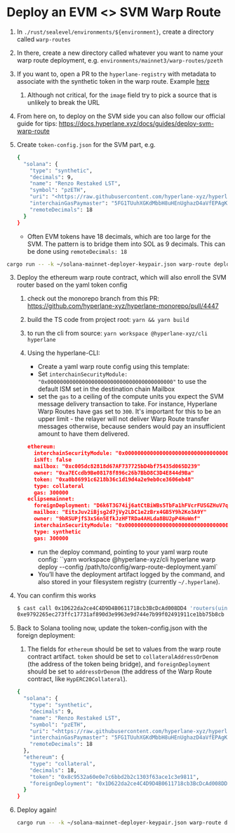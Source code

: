 # Deploy an EVM <> SVM Warp Route


1. In `./rust/sealevel/environments/${environment}`, create a directory called `warp-routes`
    
2. In there, create a new directory called whatever you want to name your warp route deployment, e.g. `environments/mainnet3/warp-routes/pzeth`
    
3. If you want to, open a PR to the `hyperlane-registry` with metadata to associate with the synthetic token in the warp route. Example [here](https://github.com/hyperlane-xyz/hyperlane-registry/pull/142)
    
    1. Although not critical, for the `image` field try to pick a source that is unlikely to break the URL
5. From here on, to deploy on the SVM side you can also follow our official guide for tips: https://docs.hyperlane.xyz/docs/guides/deploy-svm-warp-route
6. Create `token-config.json` for the SVM part, e.g.
    
    ```bash
    {
      "solana": {
        "type": "synthetic",
        "decimals": 9,
        "name": "Renzo Restaked LST",
        "symbol": "pzETH",
        "uri": "<https://raw.githubusercontent.com/hyperlane-xyz/hyperlane-registry/12660fd34d30e960a748d87408a8d88f634f7454/deployments/warp_routes/pzETH/ethereum-solana-metadata.json>",
        "interchainGasPaymaster": "5FG1TUuhXGKdMbbH8uHEnUghazD4aVfEPAgKLNGNx3SL",
        "remoteDecimals": 18
      }
    }
    ```
    
    - Often EVM tokens have 18 decimals, which are too large for the SVM. The pattern is to bridge them into SOL as 9 decimals. This can be done using `remoteDecimals: 18`

```bash
cargo run -- -k ~/solana-mainnet-deployer-keypair.json warp-route deploy --warp-route-name pzeth --environment mainnet3 --environments-dir ../environments --built-so-dir ../../target/deploy --token-config-file ../environments/mainnet3/warp-routes/pzeth/token-config.json  --chain-config-file ../environments/mainnet3/chain-config.json --ata-payer-funding-amount 50000000
```

3. Deploy the ethereum warp route contract, which will also enroll the SVM router based on the yaml token config
	1. check out the monorepo branch from this PR: https://github.com/hyperlane-xyz/hyperlane-monorepo/pull/4447
	2. build the TS code from project root: `yarn && yarn build`
	3. to run the cli from source: `yarn workspace @hyperlane-xyz/cli hyperlane`
    1. Using the hyperlane-CLI:
        
        - Create a yaml warp route config using this template:
		- Set `interchainSecurityModule: "0x0000000000000000000000000000000000000000"` to use the default ISM set in the destination chain Mailbox
		- set the `gas` to a ceiling of the compute units you expect the SVM message delivery transaction to take. For instance, Hyperlane Warp Routes have gas set to `300`. It's important for this to be an upper limit - the relayer will not deliver Warp Route transfer messages otherwise, because senders would pay an insufficient amount to have them delivered.
        
        ```json
        ethereum:
          interchainSecurityModule: "0x0000000000000000000000000000000000000000"
          isNft: false
          mailbox: "0xc005dc82818d67AF737725bD4bf75435d065D239"
          owner: "0xa7ECcdb9Be08178f896c26b7BbD8C3D4E844d9Ba"
          token: "0xa0b86991c6218b36c1d19d4a2e9eb0ce3606eb48"
          type: collateral
          gas: 300000
        eclipsemainnet:
          foreignDeployment: "D6k6T3G74ij6atCtBiWBs5TbFa1hFVcrFUSGZHuV7q3Z"
          mailbox: "EitxJuv2iBjsg2d7jVy2LDC1e2zBrx4GB5Y9h2Ko3A9Y"
          owner: "9bRSUPjfS3xS6n5EfkJzHFTRDa4AHLda8BU2pP4HoWnf"
          interchainSecurityModule: "0x0000000000000000000000000000000000000000"
          type: synthetic
          gas: 300000
        ```
        
        - run the deploy command, pointing to your yaml warp route config: ``yarn workspace @hyperlane-xyz/cli hyperlane warp deploy --config /path/to/config/warp-route-deployment.yaml`
        - You’ll have the deployment artifact logged by the command, and also stored in your filesystem registry (currently `~/.hyperlane`).
4. You can confirm this works
    
    ```bash
    $ cast call 0x1D622da2ce4C4D9D4B0611718cb3BcDcAd008DD4 'routers(uint32)(bytes32)' $DESTINATION_DOMAIN --rpc-url $(rpc ethereum) 1399811149
    0xe9792265ec273ffc17731af890d3e9963e9d744e7b99f02491911ce1bb75b8cb
    ```
    
5. Back to Solana tooling now, update the token-config.json with the foreign deployment:
    
    1. The fields for `ethereum` should be set to values from the warp route contract artifact. `token` should be set to `collateralAddressOrDenom` (the address of the token being bridge), and `foreignDeployment` should be set to `addressOrDenom` (the address of the Warp Route contract, like `HypERC20Collateral`).
    
    ```bash
    {
      "solana": {
        "type": "synthetic",
        "decimals": 9,
        "name": "Renzo Restaked LST",
        "symbol": "pzETH",
        "uri": "<https://raw.githubusercontent.com/hyperlane-xyz/hyperlane-registry/12660fd34d30e960a748d87408a8d88f634f7454/deployments/warp_routes/pzETH/ethereum-solana-metadata.json>",
        "interchainGasPaymaster": "5FG1TUuhXGKdMbbH8uHEnUghazD4aVfEPAgKLNGNx3SL",
        "remoteDecimals": 18
      },
      "ethereum": {
        "type": "collateral",
        "decimals": 18,
        "token": "0x8c9532a60e0e7c6bbd2b2c1303f63ace1c3e9811",
        "foreignDeployment": "0x1D622da2ce4C4D9D4B0611718cb3BcDcAd008DD4"
      }
    }
    ```
    
6. Deploy again!
    
    ```bash
    cargo run -- -k ~/solana-mainnet-deployer-keypair.json warp-route deploy --warp-route-name pzeth --environment mainnet3 --environments-dir ../environments --built-so-dir ../../target/deploy --token-config-file ../environments/mainnet3/warp-routes/pzeth/token-config.json  --chain-config-file ../environments/mainnet3/chain-config.json --ata-payer-funding-amount 50000000
    ```